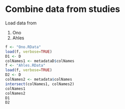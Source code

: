 # Combine data from studies

Load data from

1. Ono
1. Ahles

```r
f <- "Ono.RData"
load(f, verbose=TRUE)
D1 <- D
colNames1 <- metadataD$colNames
f <- "Ahles.RData"
load(f, verbose=TRUE)
D2 <- D
colNames2 <- metadata$colNames
intersect(colNames1, colNames2)
colNames1
colNames2
D1
D2
```
